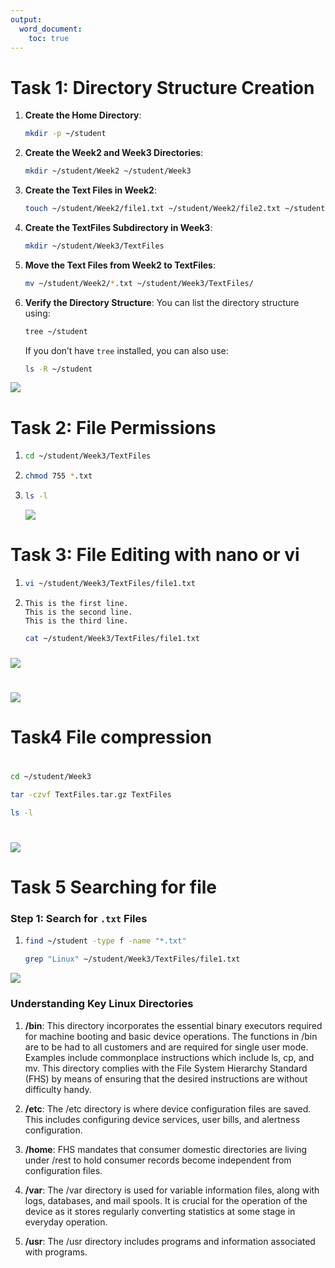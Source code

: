 ```yaml
---
output: 
  word_document: 
    toc: true
---
```


# **Task 1: Directory Structure Creation**

1.  **Create the Home Directory**:

    ``` bash
    mkdir -p ~/student
    ```

2.  **Create the Week2 and Week3 Directories**:

    ``` bash
    mkdir ~/student/Week2 ~/student/Week3
    ```

3.  **Create the Text Files in Week2**:

    ``` bash
    touch ~/student/Week2/file1.txt ~/student/Week2/file2.txt ~/student/Week2/file3.txt
    ```

4.  **Create the TextFiles Subdirectory in Week3**:

    ``` bash
    mkdir ~/student/Week3/TextFiles
    ```

5.  **Move the Text Files from Week2 to TextFiles**:

    ``` bash
    mv ~/student/Week2/*.txt ~/student/Week3/TextFiles/
    ```

6.  **Verify the Directory Structure**: You can list the directory structure using:

    ``` bash
    tree ~/student
    ```

    If you don't have `tree` installed, you can also use:

    ``` bash
    ls -R ~/student
    ```

![](images/clipboard-1557169268.png)

# **Task 2: File Permissions**

1.  

    ``` bash
    cd ~/student/Week3/TextFiles
    ```

2.  

    ``` bash
    chmod 755 *.txt
    ```

3.  

    ``` bash
    ls -l
    ```

    ![](images/clipboard-3153169996.png)

# T**ask 3: File Editing with nano or vi**

1.  

    ``` bash
    vi ~/student/Week3/TextFiles/file1.txt
    ```

2.  

    ```         
    This is the first line.
    This is the second line.
    This is the third line.
    ```

    ``` bash
    cat ~/student/Week3/TextFiles/file1.txt
    ```

### 

![](images/clipboard-583994751.png)

# ![](images/clipboard-1300768950.png)

# Task4 File compression

# 

``` bash
cd ~/student/Week3
```

``` bash
tar -czvf TextFiles.tar.gz TextFiles
```

``` bash
ls -l
```

# ![](images/clipboard-1536095122.png)

# Task 5 Searching for file

### Step 1: Search for `.txt` Files

1.  

    ``` bash
    find ~/student -type f -name "*.txt"
    ```

    ``` bash
    grep "Linux" ~/student/Week3/TextFiles/file1.txt
    ```

![](images/clipboard-3069118503.png)

### Understanding Key Linux Directories

1.  **/bin**: This directory incorporates the essential binary executors required for machine booting and basic device operations. The functions in /bin are to be had to all customers and are required for single user mode. Examples include commonplace instructions which include ls, cp, and mv. This directory complies with the File System Hierarchy Standard (FHS) by means of ensuring that the desired instructions are without difficulty handy.

2.  **/etc**: The /etc directory is where device configuration files are saved. This includes configuring device services, user bills, and alertness configuration.

3.  **/home**: FHS mandates that consumer domestic directories are living under /rest to hold consumer records become independent from configuration files.

4.  **/var**: The /var directory is used for variable information files, along with logs, databases, and mail spools. It is crucial for the operation of the device as it stores regularly converting statistics at some stage in everyday operation.

5.  **/usr**: The /usr directory includes programs and information associated with programs.
